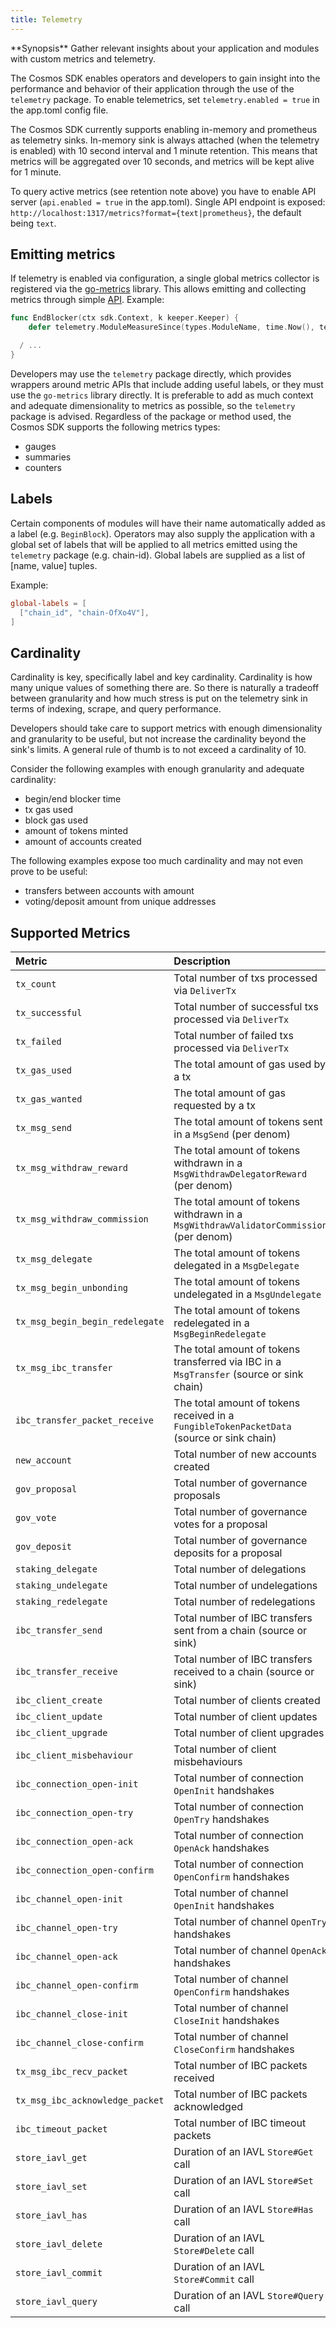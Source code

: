 ```yaml
---
title: Telemetry
---
```


<Note>
**Synopsis**
Gather relevant insights about your application and modules with custom metrics and telemetry.
</Note>

The Cosmos SDK enables operators and developers to gain insight into the performance and behavior of
their application through the use of the `telemetry` package. To enable telemetrics, set `telemetry.enabled = true` in the app.toml config file.

The Cosmos SDK currently supports enabling in-memory and prometheus as telemetry sinks. In-memory sink is always attached (when the telemetry is enabled) with 10 second interval and 1 minute retention. This means that metrics will be aggregated over 10 seconds, and metrics will be kept alive for 1 minute.

To query active metrics (see retention note above) you have to enable API server (`api.enabled = true` in the app.toml). Single API endpoint is exposed: `http://localhost:1317/metrics?format={text|prometheus}`, the default being `text`.

## Emitting metrics

If telemetry is enabled via configuration, a single global metrics collector is registered via the
[go-metrics](https://github.com/hashicorp/go-metrics) library. This allows emitting and collecting
metrics through simple [API](https://github.com/cosmos/cosmos-sdk/blob/v0.53.0-rc.2/telemetry/wrapper.go). Example:

```go
func EndBlocker(ctx sdk.Context, k keeper.Keeper) {
    defer telemetry.ModuleMeasureSince(types.ModuleName, time.Now(), telemetry.MetricKeyEndBlocker)

  / ...
}
```

Developers may use the `telemetry` package directly, which provides wrappers around metric APIs
that include adding useful labels, or they must use the `go-metrics` library directly. It is preferable
to add as much context and adequate dimensionality to metrics as possible, so the `telemetry` package
is advised. Regardless of the package or method used, the Cosmos SDK supports the following metrics
types:

* gauges
* summaries
* counters

## Labels

Certain components of modules will have their name automatically added as a label (e.g. `BeginBlock`).
Operators may also supply the application with a global set of labels that will be applied to all
metrics emitted using the `telemetry` package (e.g. chain-id). Global labels are supplied as a list
of \[name, value] tuples.

Example:

```toml
global-labels = [
  ["chain_id", "chain-OfXo4V"],
]
```

## Cardinality

Cardinality is key, specifically label and key cardinality. Cardinality is how many unique values of
something there are. So there is naturally a tradeoff between granularity and how much stress is put
on the telemetry sink in terms of indexing, scrape, and query performance.

Developers should take care to support metrics with enough dimensionality and granularity to be
useful, but not increase the cardinality beyond the sink's limits. A general rule of thumb is to not
exceed a cardinality of 10.

Consider the following examples with enough granularity and adequate cardinality:

* begin/end blocker time
* tx gas used
* block gas used
* amount of tokens minted
* amount of accounts created

The following examples expose too much cardinality and may not even prove to be useful:

* transfers between accounts with amount
* voting/deposit amount from unique addresses

## Supported Metrics

| Metric                          | Description                                                                               | Unit            | Type    |
| :------------------------------ | :---------------------------------------------------------------------------------------- | :-------------- | :------ |
| `tx_count`                      | Total number of txs processed via `DeliverTx`                                             | tx              | counter |
| `tx_successful`                 | Total number of successful txs processed via `DeliverTx`                                  | tx              | counter |
| `tx_failed`                     | Total number of failed txs processed via `DeliverTx`                                      | tx              | counter |
| `tx_gas_used`                   | The total amount of gas used by a tx                                                      | gas             | gauge   |
| `tx_gas_wanted`                 | The total amount of gas requested by a tx                                                 | gas             | gauge   |
| `tx_msg_send`                   | The total amount of tokens sent in a `MsgSend` (per denom)                                | token           | gauge   |
| `tx_msg_withdraw_reward`        | The total amount of tokens withdrawn in a `MsgWithdrawDelegatorReward` (per denom)        | token           | gauge   |
| `tx_msg_withdraw_commission`    | The total amount of tokens withdrawn in a `MsgWithdrawValidatorCommission` (per denom)    | token           | gauge   |
| `tx_msg_delegate`               | The total amount of tokens delegated in a `MsgDelegate`                                   | token           | gauge   |
| `tx_msg_begin_unbonding`        | The total amount of tokens undelegated in a `MsgUndelegate`                               | token           | gauge   |
| `tx_msg_begin_begin_redelegate` | The total amount of tokens redelegated in a `MsgBeginRedelegate`                          | token           | gauge   |
| `tx_msg_ibc_transfer`           | The total amount of tokens transferred via IBC in a `MsgTransfer` (source or sink chain)  | token           | gauge   |
| `ibc_transfer_packet_receive`   | The total amount of tokens received in a `FungibleTokenPacketData` (source or sink chain) | token           | gauge   |
| `new_account`                   | Total number of new accounts created                                                      | account         | counter |
| `gov_proposal`                  | Total number of governance proposals                                                      | proposal        | counter |
| `gov_vote`                      | Total number of governance votes for a proposal                                           | vote            | counter |
| `gov_deposit`                   | Total number of governance deposits for a proposal                                        | deposit         | counter |
| `staking_delegate`              | Total number of delegations                                                               | delegation      | counter |
| `staking_undelegate`            | Total number of undelegations                                                             | undelegation    | counter |
| `staking_redelegate`            | Total number of redelegations                                                             | redelegation    | counter |
| `ibc_transfer_send`             | Total number of IBC transfers sent from a chain (source or sink)                          | transfer        | counter |
| `ibc_transfer_receive`          | Total number of IBC transfers received to a chain (source or sink)                        | transfer        | counter |
| `ibc_client_create`             | Total number of clients created                                                           | create          | counter |
| `ibc_client_update`             | Total number of client updates                                                            | update          | counter |
| `ibc_client_upgrade`            | Total number of client upgrades                                                           | upgrade         | counter |
| `ibc_client_misbehaviour`       | Total number of client misbehaviours                                                      | misbehaviour    | counter |
| `ibc_connection_open-init`      | Total number of connection `OpenInit` handshakes                                          | handshake       | counter |
| `ibc_connection_open-try`       | Total number of connection `OpenTry` handshakes                                           | handshake       | counter |
| `ibc_connection_open-ack`       | Total number of connection `OpenAck` handshakes                                           | handshake       | counter |
| `ibc_connection_open-confirm`   | Total number of connection `OpenConfirm` handshakes                                       | handshake       | counter |
| `ibc_channel_open-init`         | Total number of channel `OpenInit` handshakes                                             | handshake       | counter |
| `ibc_channel_open-try`          | Total number of channel `OpenTry` handshakes                                              | handshake       | counter |
| `ibc_channel_open-ack`          | Total number of channel `OpenAck` handshakes                                              | handshake       | counter |
| `ibc_channel_open-confirm`      | Total number of channel `OpenConfirm` handshakes                                          | handshake       | counter |
| `ibc_channel_close-init`        | Total number of channel `CloseInit` handshakes                                            | handshake       | counter |
| `ibc_channel_close-confirm`     | Total number of channel `CloseConfirm` handshakes                                         | handshake       | counter |
| `tx_msg_ibc_recv_packet`        | Total number of IBC packets received                                                      | packet          | counter |
| `tx_msg_ibc_acknowledge_packet` | Total number of IBC packets acknowledged                                                  | acknowledgement | counter |
| `ibc_timeout_packet`            | Total number of IBC timeout packets                                                       | timeout         | counter |
| `store_iavl_get`                | Duration of an IAVL `Store#Get` call                                                      | ms              | summary |
| `store_iavl_set`                | Duration of an IAVL `Store#Set` call                                                      | ms              | summary |
| `store_iavl_has`                | Duration of an IAVL `Store#Has` call                                                      | ms              | summary |
| `store_iavl_delete`             | Duration of an IAVL `Store#Delete` call                                                   | ms              | summary |
| `store_iavl_commit`             | Duration of an IAVL `Store#Commit` call                                                   | ms              | summary |
| `store_iavl_query`              | Duration of an IAVL `Store#Query` call                                                    | ms              | summary |
